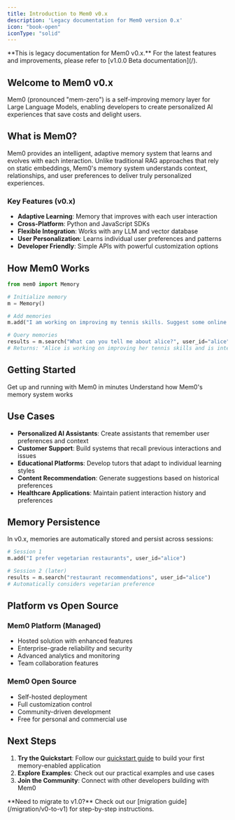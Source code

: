 ```yaml
---
title: Introduction to Mem0 v0.x
description: 'Legacy documentation for Mem0 version 0.x'
icon: "book-open"
iconType: "solid"
---
```


<Warning>
**This is legacy documentation for Mem0 v0.x.** For the latest features and improvements, please refer to [v1.0.0 Beta documentation](/).
</Warning>

## Welcome to Mem0 v0.x

Mem0 (pronounced "mem-zero") is a self-improving memory layer for Large Language Models, enabling developers to create personalized AI experiences that save costs and delight users.

## What is Mem0?

Mem0 provides an intelligent, adaptive memory system that learns and evolves with each interaction. Unlike traditional RAG approaches that rely on static embeddings, Mem0's memory system understands context, relationships, and user preferences to deliver truly personalized experiences.

### Key Features (v0.x)

- **Adaptive Learning**: Memory that improves with each user interaction
- **Cross-Platform**: Python and JavaScript SDKs
- **Flexible Integration**: Works with any LLM and vector database
- **User Personalization**: Learns individual user preferences and patterns
- **Developer Friendly**: Simple APIs with powerful customization options

## How Mem0 Works

```python
from mem0 import Memory

# Initialize memory
m = Memory()

# Add memories
m.add("I am working on improving my tennis skills. Suggest some online courses.", user_id="alice")

# Query memories
results = m.search("What can you tell me about alice?", user_id="alice")
# Returns: "Alice is working on improving her tennis skills and is interested in online courses"
```

## Getting Started

<CardGroup cols={2}>
  <Card title="Quick Start" icon="rocket" href="/v0x/quickstart">
    Get up and running with Mem0 in minutes
  </Card>
  <Card title="Core Concepts" icon="brain" href="/v0x/core-concepts/memory-types">
    Understand how Mem0's memory system works
  </Card>
</CardGroup>

## Use Cases

- **Personalized AI Assistants**: Create assistants that remember user preferences and context
- **Customer Support**: Build systems that recall previous interactions and issues
- **Educational Platforms**: Develop tutors that adapt to individual learning styles
- **Content Recommendation**: Generate suggestions based on historical preferences
- **Healthcare Applications**: Maintain patient interaction history and preferences

## Memory Persistence

In v0.x, memories are automatically stored and persist across sessions:

```python
# Session 1
m.add("I prefer vegetarian restaurants", user_id="alice")

# Session 2 (later)
results = m.search("restaurant recommendations", user_id="alice")
# Automatically considers vegetarian preference
```

## Platform vs Open Source

### Mem0 Platform (Managed)
- Hosted solution with enhanced features
- Enterprise-grade reliability and security
- Advanced analytics and monitoring
- Team collaboration features

### Mem0 Open Source
- Self-hosted deployment
- Full customization control
- Community-driven development
- Free for personal and commercial use

## Next Steps

1. **Try the Quickstart**: Follow our [quickstart guide](/v0x/quickstart) to build your first memory-enabled application
2. **Explore Examples**: Check out our practical examples and use cases
3. **Join the Community**: Connect with other developers building with Mem0

<Info>
**Need to migrate to v1.0?** Check out our [migration guide](/migration/v0-to-v1) for step-by-step instructions.
</Info>
